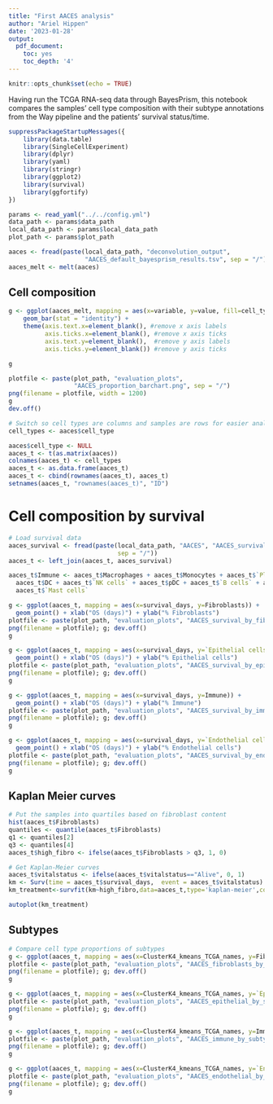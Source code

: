 ```yaml
---
title: "First AACES analysis"
author: "Ariel Hippen"
date: '2023-01-28'
output:  
  pdf_document:
    toc: yes
    toc_depth: '4'
---
```


```r
knitr::opts_chunk$set(echo = TRUE)
```

Having run the TCGA RNA-seq data through BayesPrism, this notebook compares the samples' cell type composition with their subtype annotations from the Way pipeline and the patients' survival status/time.

```r
suppressPackageStartupMessages({
    library(data.table)
    library(SingleCellExperiment)
    library(dplyr)
    library(yaml)
    library(stringr)
    library(ggplot2)
    library(survival)
    library(ggfortify)
})

params <- read_yaml("../../config.yml")
data_path <- params$data_path
local_data_path <- params$local_data_path
plot_path <- params$plot_path
```

```r
aaces <- fread(paste(local_data_path, "deconvolution_output",
                     "AACES_default_bayesprism_results.tsv", sep = "/"))
aaces_melt <- melt(aaces)
```


## Cell composition

```r
g <- ggplot(aaces_melt, mapping = aes(x=variable, y=value, fill=cell_type, color=cell_type)) +
    geom_bar(stat = "identity") + 
    theme(axis.text.x=element_blank(), #remove x axis labels
          axis.ticks.x=element_blank(), #remove x axis ticks
          axis.text.y=element_blank(),  #remove y axis labels
          axis.ticks.y=element_blank()) #remove y axis ticks

g

plotfile <- paste(plot_path, "evaluation_plots",
                  "AACES_proportion_barchart.png", sep = "/")
png(filename = plotfile, width = 1200)
g
dev.off()
```

```r
# Switch so cell types are columns and samples are rows for easier analysis
cell_types <- aaces$cell_type

aaces$cell_type <- NULL
aaces_t <- t(as.matrix(aaces))
colnames(aaces_t) <- cell_types
aaces_t <- as.data.frame(aaces_t)
aaces_t <- cbind(rownames(aaces_t), aaces_t)
setnames(aaces_t, "rownames(aaces_t)", "ID")
```

# Cell composition by survival

```r
# Load survival data
aaces_survival <- fread(paste(local_data_path, "AACES", "AACES_survival.tsv",
                              sep = "/"))
aaces_t <- left_join(aaces_t, aaces_survival)

aaces_t$Immune <- aaces_t$Macrophages + aaces_t$Monocytes + aaces_t$`Plasma cells` +
  aaces_t$DC + aaces_t$`NK cells` + aaces_t$pDC + aaces_t$`B cells` + aaces_t$ILC +
  aaces_t$`Mast cells`
```

```r
g <- ggplot(aaces_t, mapping = aes(x=survival_days, y=Fibroblasts)) +
  geom_point() + xlab("OS (days)") + ylab("% Fibroblasts")
plotfile <- paste(plot_path, "evaluation_plots", "AACES_survival_by_fibroblasts.png", sep = "/")
png(filename = plotfile); g; dev.off()
g

g <- ggplot(aaces_t, mapping = aes(x=survival_days, y=`Epithelial cells`)) +
  geom_point() + xlab("OS (days)") + ylab("% Epithelial cells")
plotfile <- paste(plot_path, "evaluation_plots", "AACES_survival_by_epithelial.png", sep = "/")
png(filename = plotfile); g; dev.off()
g

g <- ggplot(aaces_t, mapping = aes(x=survival_days, y=Immune)) +
  geom_point() + xlab("OS (days)") + ylab("% Immune")
plotfile <- paste(plot_path, "evaluation_plots", "AACES_survival_by_immune.png", sep = "/")
png(filename = plotfile); g; dev.off()
g

g <- ggplot(aaces_t, mapping = aes(x=survival_days, y=`Endothelial cells`)) +
  geom_point() + xlab("OS (days)") + ylab("% Endothelial cells")
plotfile <- paste(plot_path, "evaluation_plots", "AACES_survival_by_endothelial_cells.png", sep = "/")
png(filename = plotfile); g; dev.off()
g
```

## Kaplan Meier curves

```r
# Put the samples into quartiles based on fibroblast content
hist(aaces_t$Fibroblasts)
quantiles <- quantile(aaces_t$Fibroblasts)
q1 <- quantiles[2]
q3 <- quantiles[4]
aaces_t$high_fibro <- ifelse(aaces_t$Fibroblasts > q3, 1, 0)
```

```r
# Get Kaplan-Meier curves
aaces_t$vitalstatus <- ifelse(aaces_t$vitalstatus=="Alive", 0, 1)
km <- Surv(time = aaces_t$survival_days,  event = aaces_t$vitalstatus)
km_treatment<-survfit(km~high_fibro,data=aaces_t,type='kaplan-meier',conf.type='log')

autoplot(km_treatment)
```

## Subtypes


```r
# Compare cell type proportions of subtypes
g <- ggplot(aaces_t, mapping = aes(x=ClusterK4_kmeans_TCGA_names, y=Fibroblasts)) + geom_boxplot()
plotfile <- paste(plot_path, "evaluation_plots", "AACES_fibroblasts_by_subtype.png", sep = "/")
png(filename = plotfile); g; dev.off()
g

g <- ggplot(aaces_t, mapping = aes(x=ClusterK4_kmeans_TCGA_names, y=`Epithelial cells`)) + geom_boxplot()
plotfile <- paste(plot_path, "evaluation_plots", "AACES_epithelial_by_subtype.png", sep = "/")
png(filename = plotfile); g; dev.off()
g

g <- ggplot(aaces_t, mapping = aes(x=ClusterK4_kmeans_TCGA_names, y=Immune)) + geom_boxplot()
plotfile <- paste(plot_path, "evaluation_plots", "AACES_immune_by_subtype.png", sep = "/")
png(filename = plotfile); g; dev.off()
g

g <- ggplot(aaces_t, mapping = aes(x=ClusterK4_kmeans_TCGA_names, y=`Endothelial cells`)) + geom_boxplot()
plotfile <- paste(plot_path, "evaluation_plots", "AACES_endothelial_by_subtype.png", sep = "/")
png(filename = plotfile); g; dev.off()
g
```

